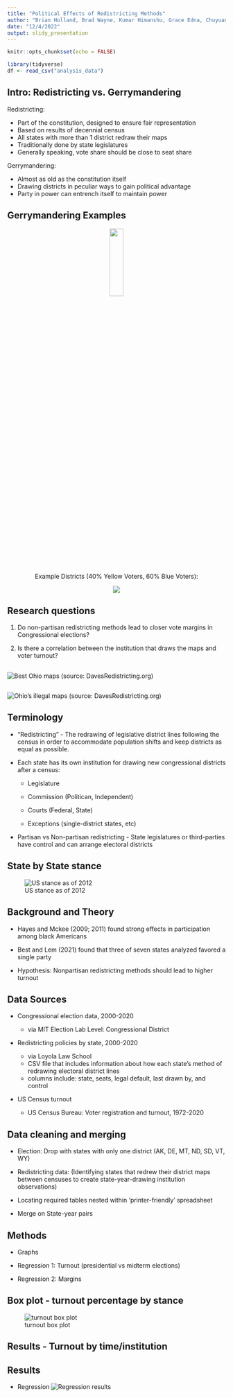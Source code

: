```yaml
---
title: "Political Effects of Redistricting Methods"
author: "Brian Holland, Brad Wayne, Kumar Himanshu, Grace Edna, Chuyuan Zhong"
date: "12/4/2022"
output: slidy_presentation
---
```


```r
knitr::opts_chunk$set(echo = FALSE)
```

```r
library(tidyverse)
df <- read_csv("analysis_data")
```

## Intro: Redistricting vs. Gerrymandering

Redistricting:

-   Part of the constitution, designed to ensure fair representation
-   Based on results of decennial census
-   All states with more than 1 district redraw their maps
-   Traditionally done by state legislatures
-   Generally speaking, vote share should be close to seat share


Gerrymandering:

-   Almost as old as the constitution itself
-   Drawing districts in peculiar ways to gain political advantage
-   Party in power can entrench itself to maintain power

## Gerrymandering Examples


<center>

![](images/GerryManderCartoonMap.png){width=25% height=20%}

Example Districts (40% Yellow Voters, 60% Blue Voters):

![](images/DifferingApportionment.png)

</center>

## Research questions

1.   Do non-partisan redistricting methods lead to closer vote margins in Congressional elections?

2.   Is there a correlation between the institution that draws the maps and voter turnout?


## 

![Best Ohio maps](images/ohio_bests.png) (source: DavesRedistricting.org)

## 

![Ohio's illegal maps](images/ohio_current.png) (source: DavesRedistricting.org)

## Terminology

-   "Redistricting" - The redrawing of legislative district lines following the census in order to accommodate population shifts and keep districts as equal as possible.

*   Each state has its own institution for drawing new congressional districts after a census:

    +   Legislature

    +   Commission (Politican, Independent)

    +   Courts (Federal, State)

    +   Exceptions (single-district states, etc)

-   Partisan vs Non-partisan redistricting - State legislatures or third-parties have control and can arrange electoral districts

## State by State stance

![US stance as of 2012](images/redist_map_2012.png)


## Background and Theory

-   Hayes and Mckee (2009; 2011) found strong effects in participation among black Americans

-   Best and Lem (2021) found that three of seven states analyzed favored a single party

-   Hypothesis: Nonpartisan redistricting methods should lead to higher turnout


## Data Sources

-   Congressional election data, 2000-2020

    -   via MIT Election Lab Level: Congressional District

-   Redistricting policies by state, 2000-2020

    -   via Loyola Law School
    -   CSV file that includes information about how each state's method of redrawing electoral district lines
    -   columns include: state, seats, legal default, last drawn by, and control

-   US Census turnout

    -   US Census Bureau: Voter registration and turnout, 1972-2020

## Data cleaning and merging

-   Election: Drop with states with only one district (AK, DE, MT, ND, SD, VT, WY)

-   Redistricting data: (Identifying states that redrew their district maps between censuses to create state-year-drawing institution observations)

-   Locating required tables nested within 'printer-friendly' spreadsheet

-   Merge on State-year pairs


## Methods

-   Graphs

-   Regression 1: Turnout (presidential vs midterm elections)

-   Regression 2: Margins

## Box plot - turnout percentage by stance
![turnout box plot](images/boxplot.png)


## Results - Turnout by time/institution

## Results

-   Regression
![Regression results](images/regression results of midterm and presidential turnouts..png)
